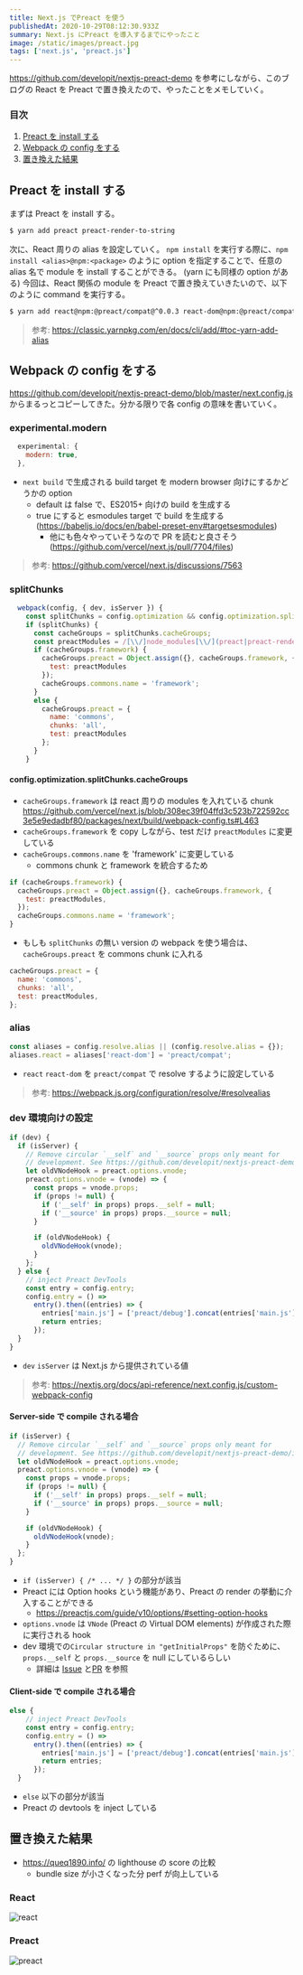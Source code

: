 ```yaml
---
title: Next.js でPreact を使う
publishedAt: 2020-10-29T08:12:30.933Z
summary: Next.js にPreact を導入するまでにやったこと
image: /static/images/preact.jpg
tags: ['next.js', 'preact.js']
---
```


https://github.com/developit/nextjs-preact-demo を参考にしながら、このブログの React を Preact で置き換えたので、やったことをメモしていく。

### 目次

1. [Preact を install する](#preact-を-install-する)
2. [Webpack の config をする](#webpack-の-config-をする)
3. [置き換えた結果](#置き換えた結果)

## Preact を install する

まずは Preact を install する。

```bash
$ yarn add preact preact-render-to-string
```

次に、React 周りの alias を設定していく。
`npm install` を実行する際に、`npm install <alias>@npm:<package>` のように option を指定することで、任意の alias 名で module を install することができる。 (yarn にも同様の option がある)
今回は、React 関係の module を Preact で置き換えていきたいので、以下のように command を実行する。

```bash
$ yarn add react@npm:@preact/compat@^0.0.3 react-dom@npm:@preact/compat@^0.0.3 react-ssr-prepass@npm:preact-ssr-prepass@^1.1.2
```

> 参考: https://classic.yarnpkg.com/en/docs/cli/add/#toc-yarn-add-alias

## Webpack の config をする

https://github.com/developit/nextjs-preact-demo/blob/master/next.config.js からまるっとコピーしてきた。分かる限りで各 config の意味を書いていく。

### experimental.modern

```js
  experimental: {
    modern: true,
  },
```

- `next build` で生成される build target を modern browser 向けにするかどうかの option
  - default は false で、ES2015+ 向けの build を生成する
  - true にすると esmodules target で build を生成する (https://babeljs.io/docs/en/babel-preset-env#targetsesmodules)
    - 他にも色々やっていそうなので PR を読むと良さそう (https://github.com/vercel/next.js/pull/7704/files)

> 参考: https://github.com/vercel/next.js/discussions/7563

### splitChunks

```js
  webpack(config, { dev, isServer }) {
    const splitChunks = config.optimization && config.optimization.splitChunks
    if (splitChunks) {
      const cacheGroups = splitChunks.cacheGroups;
      const preactModules = /[\\/]node_modules[\\/](preact|preact-render-to-string|preact-context-provider)[\\/]/;
      if (cacheGroups.framework) {
        cacheGroups.preact = Object.assign({}, cacheGroups.framework, {
          test: preactModules
        });
        cacheGroups.commons.name = 'framework';
      }
      else {
        cacheGroups.preact = {
          name: 'commons',
          chunks: 'all',
          test: preactModules
        };
      }
    }
```

#### config.optimization.splitChunks.cacheGroups

- `cacheGroups.framework` は react 周りの modules を入れている chunk https://github.com/vercel/next.js/blob/308ec39f04ffd3c523b722592cc3e5e9edadbf80/packages/next/build/webpack-config.ts#L463
- `cacheGroups.framework` を copy しながら、test だけ `preactModules` に変更している
- `cacheGroups.commons.name` を 'framework' に変更している
  - commons chunk と framework を統合するため

```js
if (cacheGroups.framework) {
  cacheGroups.preact = Object.assign({}, cacheGroups.framework, {
    test: preactModules,
  });
  cacheGroups.commons.name = 'framework';
}
```

- もしも `splitChunks` の無い version の webpack を使う場合は、`cacheGroups.preact` を commons chunk に入れる

```js
cacheGroups.preact = {
  name: 'commons',
  chunks: 'all',
  test: preactModules,
};
```

### alias

```js
const aliases = config.resolve.alias || (config.resolve.alias = {});
aliases.react = aliases['react-dom'] = 'preact/compat';
```

- `react` `react-dom` を `preact/compat` で resolve するように設定している

> 参考: https://webpack.js.org/configuration/resolve/#resolvealias

### dev 環境向けの設定

```js
if (dev) {
  if (isServer) {
    // Remove circular `__self` and `__source` props only meant for
    // development. See https://github.com/developit/nextjs-preact-demo/issues/25
    let oldVNodeHook = preact.options.vnode;
    preact.options.vnode = (vnode) => {
      const props = vnode.props;
      if (props != null) {
        if ('__self' in props) props.__self = null;
        if ('__source' in props) props.__source = null;
      }

      if (oldVNodeHook) {
        oldVNodeHook(vnode);
      }
    };
  } else {
    // inject Preact DevTools
    const entry = config.entry;
    config.entry = () =>
      entry().then((entries) => {
        entries['main.js'] = ['preact/debug'].concat(entries['main.js'] || []);
        return entries;
      });
  }
}
```

- `dev` `isServer` は Next.js から提供されている値

> 参考: https://nextjs.org/docs/api-reference/next.config.js/custom-webpack-config

#### Server-side で compile される場合

```js
if (isServer) {
  // Remove circular `__self` and `__source` props only meant for
  // development. See https://github.com/developit/nextjs-preact-demo/issues/25
  let oldVNodeHook = preact.options.vnode;
  preact.options.vnode = (vnode) => {
    const props = vnode.props;
    if (props != null) {
      if ('__self' in props) props.__self = null;
      if ('__source' in props) props.__source = null;
    }

    if (oldVNodeHook) {
      oldVNodeHook(vnode);
    }
  };
}
```

- `if (isServer) { /* ... */ }` の部分が該当
- Preact には Option hooks という機能があり、Preact の render の挙動に介入することができる
  - https://preactjs.com/guide/v10/options/#setting-option-hooks
- `options.vnode` は `VNode` (Preact の Virtual DOM elements) が作成された際に実行される hook
- dev 環境での`Circular structure in "getInitialProps"` を防ぐために、`props.__self` と `props.__source` を null にしているらしい
  - 詳細は [Issue](https://github.com/developit/nextjs-preact-demo/issues/25) と[PR](https://github.com/developit/nextjs-preact-demo/pull/29) を参照

#### Client-side で compile される場合

```js
else {
    // inject Preact DevTools
    const entry = config.entry;
    config.entry = () =>
      entry().then((entries) => {
        entries['main.js'] = ['preact/debug'].concat(entries['main.js'] || []);
        return entries;
      });
  }
```

- `else` 以下の部分が該当
- Preact の devtools を inject している

## 置き換えた結果

- https://queq1890.info/ の lighthouse の score の比較
  - bundle size が小さくなった分 perf が向上している

### React

![react](/static/images/React-index.png)

### Preact

![preact](/static/images/Preact-index.png)
